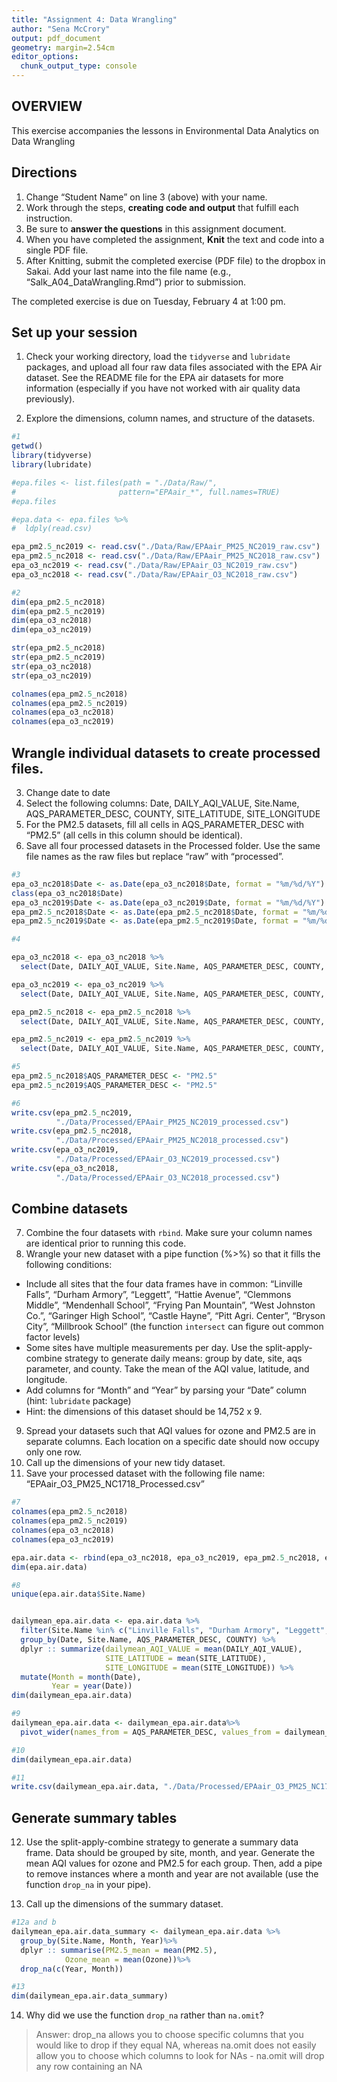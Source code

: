 ```yaml
---
title: "Assignment 4: Data Wrangling"
author: "Sena McCrory"
output: pdf_document
geometry: margin=2.54cm
editor_options: 
  chunk_output_type: console
---
```


## OVERVIEW

This exercise accompanies the lessons in Environmental Data Analytics on Data Wrangling 

## Directions
1. Change "Student Name" on line 3 (above) with your name.
3. Work through the steps, **creating code and output** that fulfill each instruction.
4. Be sure to **answer the questions** in this assignment document.
6. When you have completed the assignment, **Knit** the text and code into a single PDF file.
8. After Knitting, submit the completed exercise (PDF file) to the dropbox in Sakai. Add your last name into the file name (e.g., "Salk_A04_DataWrangling.Rmd") prior to submission.

The completed exercise is due on Tuesday, February 4 at 1:00 pm.

## Set up your session 
1. Check your working directory, load the `tidyverse` and `lubridate` packages, and upload all four raw data files associated with the EPA Air dataset. See the README file for the EPA air datasets for more information (especially if you have not worked with air quality data previously). 

2. Explore the dimensions, column names, and structure of the datasets. 

```r
#1
getwd()
library(tidyverse)
library(lubridate)

#epa.files <- list.files(path = "./Data/Raw/", 
#                       pattern="EPAair_*", full.names=TRUE)
#epa.files

#epa.data <- epa.files %>%
#  ldply(read.csv)

epa_pm2.5_nc2019 <- read.csv("./Data/Raw/EPAair_PM25_NC2019_raw.csv")
epa_pm2.5_nc2018 <- read.csv("./Data/Raw/EPAair_PM25_NC2018_raw.csv")
epa_o3_nc2019 <- read.csv("./Data/Raw/EPAair_O3_NC2019_raw.csv")
epa_o3_nc2018 <- read.csv("./Data/Raw/EPAair_O3_NC2018_raw.csv")

#2
dim(epa_pm2.5_nc2018)
dim(epa_pm2.5_nc2019)
dim(epa_o3_nc2018)
dim(epa_o3_nc2019)

str(epa_pm2.5_nc2018)
str(epa_pm2.5_nc2019)
str(epa_o3_nc2018)
str(epa_o3_nc2019)

colnames(epa_pm2.5_nc2018)
colnames(epa_pm2.5_nc2019)
colnames(epa_o3_nc2018)
colnames(epa_o3_nc2019)

```

## Wrangle individual datasets to create processed files.
3. Change date to date
4. Select the following columns: Date, DAILY_AQI_VALUE, Site.Name, AQS_PARAMETER_DESC, COUNTY, SITE_LATITUDE, SITE_LONGITUDE
5. For the PM2.5 datasets, fill all cells in AQS_PARAMETER_DESC with "PM2.5" (all cells in this column should be identical).
6. Save all four processed datasets in the Processed folder. Use the same file names as the raw files but replace "raw" with "processed".

```r
#3
epa_o3_nc2018$Date <- as.Date(epa_o3_nc2018$Date, format = "%m/%d/%Y")
class(epa_o3_nc2018$Date)
epa_o3_nc2019$Date <- as.Date(epa_o3_nc2019$Date, format = "%m/%d/%Y")
epa_pm2.5_nc2018$Date <- as.Date(epa_pm2.5_nc2018$Date, format = "%m/%d/%Y")
epa_pm2.5_nc2019$Date <- as.Date(epa_pm2.5_nc2019$Date, format = "%m/%d/%Y")

#4

epa_o3_nc2018 <- epa_o3_nc2018 %>%
  select(Date, DAILY_AQI_VALUE, Site.Name, AQS_PARAMETER_DESC, COUNTY, SITE_LATITUDE, SITE_LONGITUDE)

epa_o3_nc2019 <- epa_o3_nc2019 %>%
  select(Date, DAILY_AQI_VALUE, Site.Name, AQS_PARAMETER_DESC, COUNTY, SITE_LATITUDE, SITE_LONGITUDE)

epa_pm2.5_nc2018 <- epa_pm2.5_nc2018 %>%
  select(Date, DAILY_AQI_VALUE, Site.Name, AQS_PARAMETER_DESC, COUNTY, SITE_LATITUDE, SITE_LONGITUDE)

epa_pm2.5_nc2019 <- epa_pm2.5_nc2019 %>%
  select(Date, DAILY_AQI_VALUE, Site.Name, AQS_PARAMETER_DESC, COUNTY, SITE_LATITUDE, SITE_LONGITUDE)

#5
epa_pm2.5_nc2018$AQS_PARAMETER_DESC <- "PM2.5"
epa_pm2.5_nc2019$AQS_PARAMETER_DESC <- "PM2.5"

#6
write.csv(epa_pm2.5_nc2019, 
          "./Data/Processed/EPAair_PM25_NC2019_processed.csv")
write.csv(epa_pm2.5_nc2018, 
          "./Data/Processed/EPAair_PM25_NC2018_processed.csv")
write.csv(epa_o3_nc2019, 
          "./Data/Processed/EPAair_O3_NC2019_processed.csv")
write.csv(epa_o3_nc2018, 
          "./Data/Processed/EPAair_O3_NC2018_processed.csv")
```


## Combine datasets
7. Combine the four datasets with `rbind`. Make sure your column names are identical prior to running this code. 
8. Wrangle your new dataset with a pipe function (%>%) so that it fills the following conditions: 

* Include all sites that the four data frames have in common: "Linville Falls", "Durham Armory", "Leggett", "Hattie Avenue", "Clemmons Middle", "Mendenhall School", "Frying Pan Mountain", "West Johnston Co.", "Garinger High School", "Castle Hayne", "Pitt Agri. Center", "Bryson City", "Millbrook School" (the function `intersect` can figure out common factor levels)
* Some sites have multiple measurements per day. Use the split-apply-combine strategy to generate daily means: group by date, site, aqs parameter, and county. Take the mean of the AQI value, latitude, and longitude.
* Add columns for "Month" and "Year" by parsing your "Date" column (hint: `lubridate` package)
* Hint: the dimensions of this dataset should be 14,752 x 9.

9. Spread your datasets such that AQI values for ozone and PM2.5 are in separate columns. Each location on a specific date should now occupy only one row.
10. Call up the dimensions of your new tidy dataset.
11. Save your processed dataset with the following file name: "EPAair_O3_PM25_NC1718_Processed.csv"

```r
#7
colnames(epa_pm2.5_nc2018)
colnames(epa_pm2.5_nc2019)
colnames(epa_o3_nc2018)
colnames(epa_o3_nc2019)

epa.air.data <- rbind(epa_o3_nc2018, epa_o3_nc2019, epa_pm2.5_nc2018, epa_pm2.5_nc2019)
dim(epa.air.data)

#8
unique(epa.air.data$Site.Name)


dailymean_epa.air.data <- epa.air.data %>%
  filter(Site.Name %in% c("Linville Falls", "Durham Armory", "Leggett", "Hattie Avenue", "Clemmons Middle", "Mendenhall School", "Frying Pan Mountain", "West Johnston Co.", "Garinger High School", "Castle Hayne", "Pitt Agri. Center", "Bryson City", "Millbrook School") ) %>%
  group_by(Date, Site.Name, AQS_PARAMETER_DESC, COUNTY) %>%
  dplyr :: summarize(dailymean_AQI_VALUE = mean(DAILY_AQI_VALUE),
                     SITE_LATITUDE = mean(SITE_LATITUDE),
                     SITE_LONGITUDE = mean(SITE_LONGITUDE)) %>%
  mutate(Month = month(Date),
         Year = year(Date))
dim(dailymean_epa.air.data)

#9
dailymean_epa.air.data <- dailymean_epa.air.data%>%
  pivot_wider(names_from = AQS_PARAMETER_DESC, values_from = dailymean_AQI_VALUE)

#10
dim(dailymean_epa.air.data)

#11
write.csv(dailymean_epa.air.data, "./Data/Processed/EPAair_O3_PM25_NC1718_Processed.csv")

```


## Generate summary tables
12. Use the split-apply-combine strategy to generate a summary data frame. Data should be grouped by site, month, and year. Generate the mean AQI values for ozone and PM2.5 for each group. Then, add a pipe to remove instances where a month and year are not available (use the function `drop_na` in your pipe). 

13. Call up the dimensions of the summary dataset.

```r
#12a and b
dailymean_epa.air.data_summary <- dailymean_epa.air.data %>%
  group_by(Site.Name, Month, Year)%>%
  dplyr :: summarise(PM2.5_mean = mean(PM2.5),
            Ozone_mean = mean(Ozone))%>%
  drop_na(c(Year, Month))

#13
dim(dailymean_epa.air.data_summary)

```

14. Why did we use the function `drop_na` rather than `na.omit`?

> Answer: drop_na allows you to choose specific columns that you would like to drop if they equal NA, whereas na.omit does not easily allow you to choose which columns to look for NAs - na.omit will drop any row containing an NA
